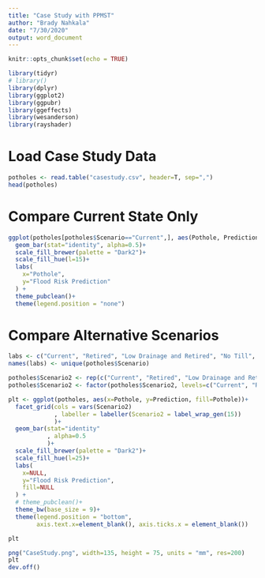 ```yaml
---
title: "Case Study with PPMST"
author: "Brady Nahkala"
date: "7/30/2020"
output: word_document
---
```


```r
knitr::opts_chunk$set(echo = TRUE)
```

```r
library(tidyr)
# library()
library(dplyr)
library(ggplot2)
library(ggpubr)
library(ggeffects)
library(wesanderson)
library(rayshader)
```


# Load Case Study Data

```r
potholes <- read.table("casestudy.csv", header=T, sep=",")
head(potholes)
```

# Compare Current State Only

```r
ggplot(potholes[potholes$Scenario=="Current",], aes(Pothole, Prediction, fill=Pothole))+
  geom_bar(stat="identity", alpha=0.5)+
  scale_fill_brewer(palette = "Dark2")+
  scale_fill_hue(l=15)+
  labs(
    x="Pothole",
    y="Flood Risk Prediction"
  ) +
  theme_pubclean()+
  theme(legend.position = "none")
```
# Compare Alternative Scenarios

```r

labs <- c("Current", "Retired", "Low Drainage and Retired", "No Till", "Natural Prairie")
names(labs) <- unique(potholes$Scenario)

potholes$Scenario2 <- rep(c("Current", "Retired", "Low Drainage and Retired", "No Till", "Natural Prairie"), 4)
potholes$Scenario2 <- factor(potholes$Scenario2, levels=c("Current", "Retired", "Low Drainage and Retired", "No Till", "Natural Prairie"))

plt <- ggplot(potholes, aes(x=Pothole, y=Prediction, fill=Pothole))+
  facet_grid(cols = vars(Scenario2) 
             , labeller = labeller(Scenario2 = label_wrap_gen(15))
             )+
  geom_bar(stat="identity"
           , alpha=0.5
           )+
  scale_fill_brewer(palette = "Dark2")+
  scale_fill_hue(l=25)+
  labs(
    x=NULL,
    y="Flood Risk Prediction",
    fill=NULL
  ) +
  # theme_pubclean()+
  theme_bw(base_size = 9)+
  theme(legend.position = "bottom",
        axis.text.x=element_blank(), axis.ticks.x = element_blank())

plt
```


```r
png("CaseStudy.png", width=135, height = 75, units = "mm", res=200)
plt
dev.off()
```



